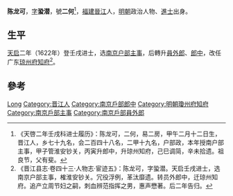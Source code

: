 '''陈龙可'''，[[表字|字]]'''蛩潜'''，號'''二何'''<ref>《天啓二年壬戌科进士履历》：陈龙可，二何，易二房，甲午二月十二日生，晋江人，乡七十九名，会二百四十八名，二甲十九名，户部政，本年授南户部主事，甲子管淮安钞关，丙寅升郎中，升琼州知府，己巳调简，辛未拾遗。祖良节，父有斐。</ref>，[[福建|福建]][[晉江|晉江]]人，[[明朝|明朝]]政治人物、[[進士|進士]]出身。

== 生平 ==
[[天启|天启]]二年（1622年）登壬戌进士，选[[南京|南京]][[户部|户部]][[主事|主事]]，后轉升[[員外郎|員外郎]]、[[郎中|郎中]]，改任广东[[琼州府|琼州府]][[知府|知府]]<ref>《晋江县志·卷四十三·人物志·宦迹五》：陈龙可，字蛩潜。天启壬戌进士，选南京户部主事，榷淮安钞关。冗役浮例，革汰靡遗。转员外郎中，迁琼州知府。追产立周节妇之嗣，刺血辨范指挥之男，惠声懋著。后二年告归。</ref>。

== 參考 ==
{{reflist}}

{{天啓二年壬戌科殿試金榜}}
{{Authority control}}
{{DEFAULTSORT:Chen陈}}
[[Category:陈姓|Long]]
[[Category:晋江人|Category:晋江人]]
[[Category:南京戶部郎中|Category:南京戶部郎中]]
[[Category:明朝瓊州府知府|Category:明朝瓊州府知府]]
[[Category:南京戶部主事|Category:南京戶部主事]]
[[Category:南京戶部員外郎|Category:南京戶部員外郎]]